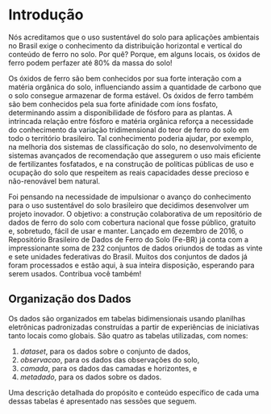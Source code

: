 <!-- Opções para livro em pdf -->

\clearpage
\tableofcontents

<!-- \clearpage -->
<!-- \listoffigures -->

\clearpage
\listoftables

# Introdução

Nós acreditamos que o uso sustentável do solo para aplicações ambientais no Brasil exige o conhecimento da distribuição horizontal e vertical do conteúdo de ferro no solo. Por quê? Porque, em alguns locais, os óxidos de ferro podem perfazer até 80% da massa do solo!

Os óxidos de ferro são bem conhecidos por sua forte interação com a matéria orgânica do solo, influenciando assim a quantidade de carbono que o solo consegue armazenar de forma estável. Os óxidos de ferro também são bem conhecidos pela sua forte afinidade com íons fosfato, determinando assim a disponibilidade de fósforo para as plantas. A intrincada relação entre fósforo e matéria orgânica reforça a necessidade do conhecimento da variação tridimensional do teor de ferro do solo em todo o território brasileiro. Tal conhecimento poderia ajudar, por exemplo, na melhoria dos sistemas de classificação do solo, no desenvolvimento de sistemas avançados de recomendação que assegurem o uso mais eficiente de fertilizantes fosfatados, e na construção de políticas públicas de uso e ocupação do solo que respeitem as reais capacidades desse precioso e não-renovável bem natural.

Foi pensando na necessidade de impulsionar o avanço do conhecimento para o uso sustentável do solo brasileiro que decidimos desenvolver um projeto inovador. O objetivo: a construção colaborativa de um repositório de dados de ferro do solo com cobertura nacional que fosse público, gratuito e, sobretudo, fácil de usar e manter. Lançado em dezembro de 2016, o Repositório Brasileiro de Dados de Ferro do Solo (Fe-BR) já conta com a impressionante soma de 232 conjuntos de dados oriundos de todas as vinte e sete unidades federativas do Brasil. Muitos dos conjuntos de dados já foram processados e estão aqui, à sua inteira disposição, esperando para serem usados. Contribua você também!

## Organização dos Dados

Os dados são organizados em tabelas bidimensionais usando planilhas eletrônicas padronizadas construídas a
partir de experiências de iniciativas tanto locais como globais. São quatro as tabelas utilizadas, com nomes:

1. *dataset*, para os dados sobre o conjunto de dados,
2. *observacao*, para os dados das observações do solo,
3. *camada*, para os dados das camadas e horizontes, e
4. *metadado*, para os dados sobre os dados.

Uma descrição detalhada do propósito e conteúdo específico de cada uma dessas tabelas é apresentado nas 
sessões que seguem.
